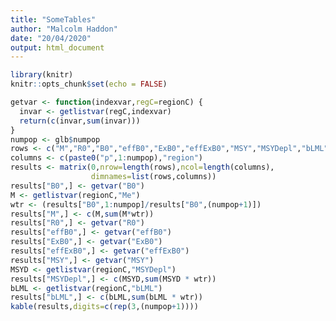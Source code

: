 ```yaml
---
title: "SomeTables"
author: "Malcolm Haddon"
date: "20/04/2020"
output: html_document
---
```


```r
library(knitr)
knitr::opts_chunk$set(echo = FALSE)
```

```r
getvar <- function(indexvar,regC=regionC) {
  invar <- getlistvar(regC,indexvar)
  return(c(invar,sum(invar)))
}
numpop <- glb$numpop
rows <- c("M","R0","B0","effB0","ExB0","effExB0","MSY","MSYDepl","bLML")
columns <- c(paste0("p",1:numpop),"region")
results <- matrix(0,nrow=length(rows),ncol=length(columns),
                  dimnames=list(rows,columns))
results["B0",] <- getvar("B0")
M <- getlistvar(regionC,"Me")
wtr <- (results["B0",1:numpop]/results["B0",(numpop+1)])
results["M",] <- c(M,sum(M*wtr))
results["R0",] <- getvar("R0")
results["effB0",] <- getvar("effB0")
results["ExB0",] <- getvar("ExB0")
results["effExB0",] <- getvar("effExB0")
results["MSY",] <- getvar("MSY")
MSYD <- getlistvar(regionC,"MSYDepl")
results["MSYDepl",] <- c(MSYD,sum(MSYD * wtr))
bLML <- getlistvar(regionC,"bLML")
results["bLML",] <- c(bLML,sum(bLML * wtr))
kable(results,digits=c(rep(3,(numpop+1))))
```


